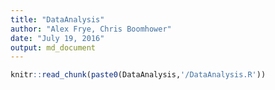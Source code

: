 ```yaml
---
title: "DataAnalysis"
author: "Alex Frye, Chris Boomhower"
date: "July 19, 2016"
output: md_document
---
```


```r
knitr::read_chunk(paste0(DataAnalysis,'/DataAnalysis.R'))
```


